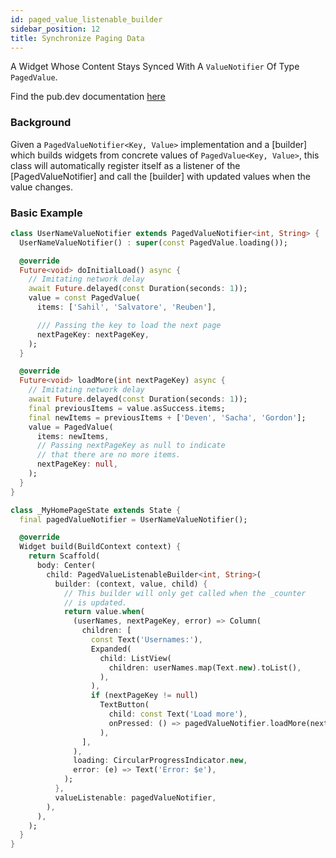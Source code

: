 ```yaml
---
id: paged_value_listenable_builder
sidebar_position: 12
title: Synchronize Paging Data
---
```


A Widget Whose Content Stays Synced With A `ValueNotifier` Of Type `PagedValue`.

Find the pub.dev documentation [here](https://pub.dev/documentation/stream_chat_flutter_core/latest/stream_chat_flutter_core/PagedValueListenableBuilder-class.html)

### Background

Given a `PagedValueNotifier<Key, Value>` implementation and a [builder] which builds widgets from
concrete values of `PagedValue<Key, Value>`, this class will automatically register itself as a
listener of the [PagedValueNotifier] and call the [builder] with updated values
when the value changes.

### Basic Example

```dart
class UserNameValueNotifier extends PagedValueNotifier<int, String> {
  UserNameValueNotifier() : super(const PagedValue.loading());

  @override
  Future<void> doInitialLoad() async {
    // Imitating network delay
    await Future.delayed(const Duration(seconds: 1));
    value = const PagedValue(
      items: ['Sahil', 'Salvatore', 'Reuben'],

      /// Passing the key to load the next page
      nextPageKey: nextPageKey,
    );
  }

  @override
  Future<void> loadMore(int nextPageKey) async {
    // Imitating network delay
    await Future.delayed(const Duration(seconds: 1));
    final previousItems = value.asSuccess.items;
    final newItems = previousItems + ['Deven', 'Sacha', 'Gordon'];
    value = PagedValue(
      items: newItems,
      // Passing nextPageKey as null to indicate
      // that there are no more items.
      nextPageKey: null,
    );
  }
}

class _MyHomePageState extends State {
  final pagedValueNotifier = UserNameValueNotifier();

  @override
  Widget build(BuildContext context) {
    return Scaffold(
      body: Center(
        child: PagedValueListenableBuilder<int, String>(
          builder: (context, value, child) {
            // This builder will only get called when the _counter
            // is updated.
            return value.when(
              (userNames, nextPageKey, error) => Column(
                children: [
                  const Text('Usernames:'),
                  Expanded(
                    child: ListView(
                      children: userNames.map(Text.new).toList(),
                    ),
                  ),
                  if (nextPageKey != null)
                    TextButton(
                      child: const Text('Load more'),
                      onPressed: () => pagedValueNotifier.loadMore(nextPageKey),
                    ),
                ],
              ),
              loading: CircularProgressIndicator.new,
              error: (e) => Text('Error: $e'),
            );
          },
          valueListenable: pagedValueNotifier,
        ),
      ),
    );
  }
}
```
